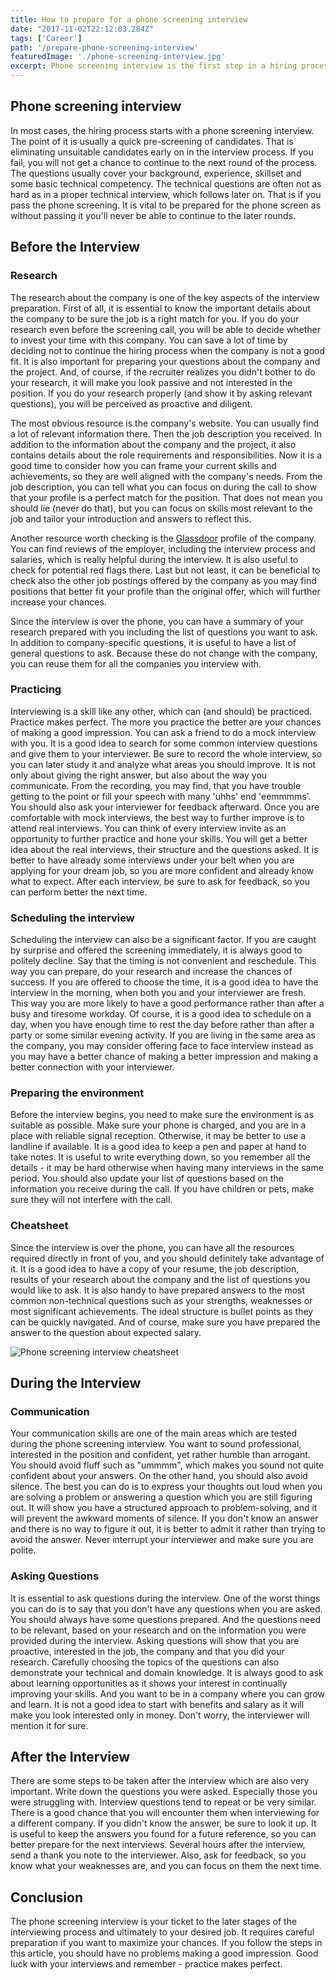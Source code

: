 ```yaml
---
title: How to prepare for a phone screening interview
date: "2017-11-02T22:12:03.284Z"
tags: ['Career']
path: '/prepare-phone-screening-interview'
featuredImage: './phone-screening-interview.jpg'
excerpt: Phone screening interview is the first step in a hiring process. If you fail, you'll never get a chance to proceed to the real interview. Careful preparation is essential and this post will guide you through the preparation process.
---
```


<PostHeader frontmatter={props.data.mdx.frontmatter} />

## Phone screening interview
In most cases, the hiring process starts with a phone screening interview. The point of it is usually a quick pre-screening of candidates. That is eliminating unsuitable candidates early on in the interview process. If you fail, you will not get a chance to continue to the next round of the process. The questions usually cover your background, experience, skillset and some basic technical competency. The technical questions are often not as hard as in a proper technical interview, which follows later on. That is if you pass the phone screening. It is vital to be prepared for the phone screen as without passing it you'll never be able to continue to the later rounds.

## Before the Interview

### Research
The research about the company is one of the key aspects of the interview preparation. First of all, it is essential to know the important details about the company to be sure the job is a right match for you. If you do your research even before the screening call, you will be able to decide whether to invest your time with this company. You can save a lot of time by deciding not to continue the hiring process when the company is not a good fit. It is also important for preparing your questions about the company and the project. And, of course, if the recruiter realizes you didn't bother to do your research, it will make you look passive and not interested in the position. If you do your research properly (and show it by asking relevant questions), you will be perceived as proactive and diligent.

The most obvious resource is the company's website. You can usually find a lot of relevant information there. Then the job description you received. In addition to the information about the company and the project, it also contains details about the role requirements and responsibilities. Now it is a good time to consider how you can frame your current skills and achievements, so they are well aligned with the company's needs. From the job description, you can tell what you can focus on during the call to show that your profile is a perfect match for the position. That does not mean you should lie (never do that), but you can focus on skills most relevant to the job and tailor your introduction and answers to reflect this.

Another resource worth checking is the [Glassdoor](https://www.glassdoor.com/index.htm) profile of the company. You can find reviews of the employer, including the interview process and salaries, which is really helpful during the interview. It is also useful to check for potential red flags there. Last but not least, it can be beneficial to check also the other job postings offered by the company as you may find positions that better fit your profile than the original offer, which will further increase your chances.

Since the interview is over the phone, you can have a summary of your research prepared with you including the list of questions you want to ask. In addition to company-specific questions, it is useful to have a list of general questions to ask. Because these do not change with the company, you can reuse them for all the companies you interview with.

### Practicing
Interviewing is a skill like any other, which can (and should) be practiced. Practice makes perfect. The more you practice the better are your chances of making a good impression. You can ask a friend to do a mock interview with you. It is a good idea to search for some common interview questions and give them to your interviewer. Be sure to record the whole interview, so you can later study it and analyze what areas you should improve. It is not only about giving the right answer, but also about the way you communicate. From the recording, you may find, that you have trouble getting to the point or fill your speech with many 'uhhs' end 'eemmmms'. You should also ask your interviewer for feedback afterward. Once you are comfortable with mock interviews, the best way to further improve is to attend real interviews. You can think of every interview invite as an opportunity to further practice and hone your skills. You will get a better idea about the real interviews, their structure and the questions asked. It is better to have already some interviews under your belt when you are applying for your dream job, so you are more confident and already know what to expect. After each interview, be sure to ask for feedback, so you can perform better the next time.

### Scheduling the interview
Scheduling the interview can also be a significant factor. If you are caught by surprise and offered the screening immediately, it is always good to politely decline. Say that the timing is not convenient and reschedule. This way you can prepare, do your research and increase the chances of success. If you are offered to choose the time, it is a good idea to have the interview in the morning, when both you and your interviewer are fresh. This way you are more likely to have a good performance rather than after a busy and tiresome workday. Of course, it is a good idea to schedule on a day, when you have enough time to rest the day before rather than after a party or some similar evening activity. If you are living in the same area as the company, you may consider offering face to face interview instead as you may have a better chance of making a better impression and making a better connection with your interviewer.

### Preparing the environment
Before the interview begins, you need to make sure the environment is as suitable as possible. Make sure your phone is charged, and you are in a place with reliable signal reception. Otherwise, it may be better to use a landline if available. It is a good idea to keep a pen and paper at hand to take notes. It is useful to write everything down, so you remember all the details - it may be hard otherwise when having many interviews in the same period. You should also update your list of questions based on the information you receive during the call. If you have children or pets, make sure they will not interfere with the call.

### Cheatsheet
Since the interview is over the phone, you can have all the resources required directly in front of you, and you should definitely take advantage of it. It is a good idea to have a copy of your resume, the job description, results of your research about the company and the list of questions you would like to ask. It is also handy to have prepared answers to the most common non-technical questions such as your strengths, weaknesses or most significant achievements. The ideal structure is bullet points as they can be quickly navigated. And of course, make sure you have prepared the answer to the question about expected salary.

![Phone screening interview cheatsheet](./phone-screening-inteview-cheatsheet.jpg)

## During the Interview

### Communication
Your communication skills are one of the main areas which are tested during the phone screening interview. You want to sound professional, interested in the position and confident, yet rather humble than arrogant. You should avoid fluff such as "ummmm", which makes you sound not quite confident about your answers. On the other hand, you should also avoid silence. The best you can do is to express your thoughts out loud when you are solving a problem or answering a question which you are still figuring out. It will show you have a structured approach to problem-solving, and it will prevent the awkward moments of silence. If you don't know an answer and there is no way to figure it out, it is better to admit it rather than trying to avoid the answer. Never interrupt your interviewer and make sure you are polite.

### Asking Questions
It is essential to ask questions during the interview. One of the worst things you can do is to say that you don't have any questions when you are asked. You should always have some questions prepared. And the questions need to be relevant, based on your research and on the information you were provided during the interview. Asking questions will show that you are proactive, interested in the job, the company and that you did your research. Carefully choosing the topics of the questions can also demonstrate your technical and domain knowledge. It is always good to ask about learning opportunities as it shows your interest in continually improving your skills. And you want to be in a company where you can grow and learn. It is not a good idea to start with benefits and salary as it will make you look interested only in money. Don't worry, the interviewer will mention it for sure.

## After the Interview
There are some steps to be taken after the interview which are also very important. Write down the questions you were asked. Especially those you were struggling with. Interview questions tend to repeat or be very similar. There is a good chance that you will encounter them when interviewing for a different company. If you didn't know the answer, be sure to look it up. It is useful to keep the answers you found for a future reference, so you can better prepare for the next interviews. Several hours after the interview, send a thank you note to the interviewer. Also, ask for feedback, so you know what your weaknesses are, and you can focus on them the next time.

## Conclusion
The phone screening interview is your ticket to the later stages of the interviewing process and ultimately to your desired job. It requires careful preparation if you want to maximize your chances. If you follow the steps in this article, you should have no problems making a good impression. Good luck with your interviews and remember - practice makes perfect.
